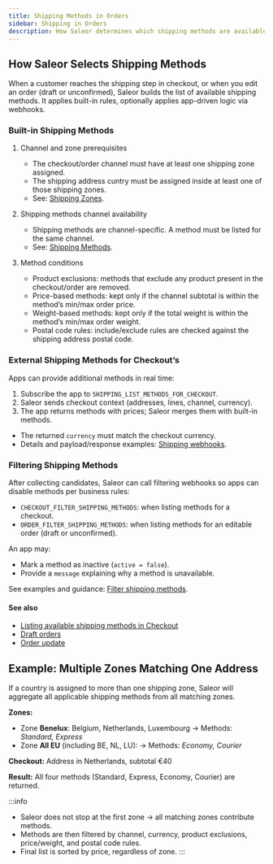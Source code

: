 ```yaml
---
title: Shipping Methods in Orders
sidebar: Shipping in Orders
description: How Saleor determines which shipping methods are available in checkout and editable orders
---
```


## How Saleor Selects Shipping Methods
When a customer reaches the shipping step in checkout, or when you edit an order (draft or unconfirmed), 
Saleor builds the list of available shipping methods. It applies built-in rules, optionally applies app-driven logic via webhooks.

### Built-in Shipping Methods

1. Channel and zone prerequisites
   - The checkout/order channel must have at least one shipping zone assigned.
   - The shipping address cuntry must be assigned inside at least one of those shipping zones.
   - See: [Shipping Zones](/developer/shipping/shipping-zone.mdx).

2. Shipping methods channel availability
   - Shipping methods are channel-specific. A method must be listed for the same channel.
   - See: [Shipping Methods](/developer/shipping/shipping-method.mdx).

3. Method conditions
   - Product exclusions: methods that exclude any product present in the checkout/order are removed.
   - Price-based methods: kept only if the channel subtotal is within the method’s min/max order price.
   - Weight-based methods: kept only if the total weight is within the method’s min/max order weight.
   - Postal code rules: include/exclude rules are checked against the shipping address postal code.

### External Shipping Methods for Checkout’s

Apps can provide additional methods in real time:

1. Subscribe the app to `SHIPPING_LIST_METHODS_FOR_CHECKOUT`.
2. Saleor sends checkout context (addresses, lines, channel, currency).
3. The app returns methods with prices; Saleor merges them with built-in methods.

- The returned `currency` must match the checkout currency.
- Details and payload/response examples: [Shipping webhooks](/developer/extending/webhooks/synchronous-events/shipping.mdx#list-external-shipping-methods).

### Filtering Shipping Methods

After collecting candidates, Saleor can call filtering webhooks so apps can disable methods per business rules:

- `CHECKOUT_FILTER_SHIPPING_METHODS`: when listing methods for a checkout.
- `ORDER_FILTER_SHIPPING_METHODS`: when listing methods for an editable order (draft or unconfirmed).

An app may:
- Mark a method as inactive (`active = false`).
- Provide a `message` explaining why a method is unavailable.

See examples and guidance: [Filter shipping methods](/developer/extending/webhooks/synchronous-events/shipping.mdx#filter-shipping-methods).

#### See also

- [Listing available shipping methods in Checkout](/developer/checkout/address.mdx#listing-available-shipping-methods)
- [Draft orders](/developer/order/draft-order.mdx#core-draft-order-management)
- [Order update](/developer/order/order-update.mdx#managing-shipping-method)

## Example: Multiple Zones Matching One Address
If a country is assigned to more than one shipping zone, Saleor will aggregate all applicable shipping methods from all matching zones.

**Zones:**

- Zone **Benelux**: Belgium, Netherlands, Luxembourg → Methods:  _Standard, Express_
- Zone **All EU** (including BE, NL, LU): → Methods: _Economy, Courier_

**Checkout:** Address in Netherlands, subtotal €40

**Result:** All four methods (Standard, Express, Economy, Courier) are returned.

:::info
- Saleor does not stop at the first zone → all matching zones contribute methods.
- Methods are then filtered by channel, currency, product exclusions, price/weight, and postal code rules.
- Final list is sorted by price, regardless of zone.
:::

